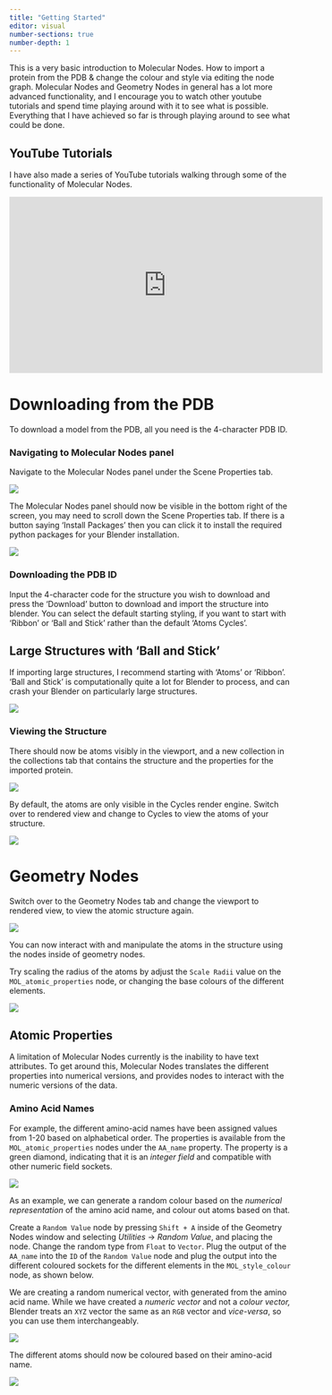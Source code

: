 ```yaml
---
title: "Getting Started"
editor: visual
number-sections: true
number-depth: 1
---
```


This is a very basic introduction to Molecular Nodes.
How to import a protein from the PDB & change the colour and style via editing the node graph.
Molecular Nodes and Geometry Nodes in general has a lot more advanced functionality, and I encourage you to watch other youtube tutorials and spend time playing around with it to see what is possible.
Everything that I have achieved so far is through playing around to see what could be done.

::: callout-ip
## YouTube Tutorials

I have also made a series of YouTube tutorials walking through some of the functionality of Molecular Nodes.

<iframe width="560" height="315" src="https://www.youtube.com/embed/CvmFaRVmZRU" title="YouTube video player" frameborder="0" allow="accelerometer; autoplay; clipboard-write; encrypted-media; gyroscope; picture-in-picture" allowfullscreen>

</iframe>
:::

# Downloading from the PDB

To download a model from the PDB, all you need is the 4-character PDB ID.

### Navigating to Molecular Nodes panel

Navigate to the Molecular Nodes panel under the Scene Properties tab.

![](images/CleanShot%202022-05-20%20at%2015.14.12.png)

The Molecular Nodes panel should now be visible in the bottom right of the screen, you may need to scroll down the Scene Properties tab.
If there is a button saying 'Install Packages' then you can click it to install the required python packages for your Blender installation.

![](images/CleanShot%202022-05-20%20at%2015.16.57.png)

### Downloading the PDB ID

Input the 4-character code for the structure you wish to download and press the 'Download' button to download and import the structure into blender.
You can select the default starting styling, if you want to start with 'Ribbon' or 'Ball and Stick' rather than the default 'Atoms Cycles'.

::: callout-caution
## Large Structures with 'Ball and Stick'

If importing large structures, I recommend starting with 'Atoms' or 'Ribbon'.
'Ball and Stick' is computationally quite a lot for Blender to process, and can crash your Blender on particularly large structures.
:::

![](images/CleanShot%202022-05-20%20at%2015.24.38@2x-01.png)

### Viewing the Structure

There should now be atoms visibly in the viewport, and a new collection in the collections tab that contains the structure and the properties for the imported protein.

![](images/CleanShot%202022-05-20%20at%2015.25.35.png)

By default, the atoms are only visible in the Cycles render engine.
Switch over to rendered view and change to Cycles to view the atoms of your structure.

![](images/CleanShot%202022-05-20%20at%2015.28.02.png)

# Geometry Nodes

Switch over to the Geometry Nodes tab and change the viewport to rendered view, to view the atomic structure again.

![](images/CleanShot%202022-05-20%20at%2015.32.52.png)

You can now interact with and manipulate the atoms in the structure using the nodes inside of geometry nodes.

Try scaling the radius of the atoms by adjust the `Scale Radii` value on the `MOL_atomic_properties` node, or changing the base colours of the different elements.

![](images/CleanShot%202022-05-20%20at%2015.35.16.gif)

## Atomic Properties

A limitation of Molecular Nodes currently is the inability to have text attributes.
To get around this, Molecular Nodes translates the different properties into numerical versions, and provides nodes to interact with the numeric versions of the data.

### Amino Acid Names

For example, the different amino-acid names have been assigned values from 1-20 based on alphabetical order.
The properties is available from the `MOL_atomic_properties` nodes under the `AA_name` property.
The property is a green diamond, indicating that it is an *integer field* and compatible with other numeric field sockets.

![](images/CleanShot%202022-05-20%20at%2015.42.31@2x.png)

As an example, we can generate a random colour based on the *numerical representation* of the amino acid name, and colour out atoms based on that.

Create a `Random Value` node by pressing `Shift + A` inside of the Geometry Nodes window and selecting *Utilities* -\> *Random Value*, and placing the node.
Change the random type from `Float` to `Vector`.
Plug the output of the `AA_name` into the `ID` of the `Random Value` node and plug the output into the different coloured sockets for the different elements in the `MOL_style_colour` node, as shown below.

We are creating a random numerical vector, with generated from the amino acid name.
While we have created a *numeric vector* and not a *colour vector,* Blender treats an `XYZ` vector the same as an `RGB` vector and *vice-versa*, so you can use them interchangeably.

![](images/CleanShot%202022-05-20%20at%2015.46.03@2x.png)

The different atoms should now be coloured based on their amino-acid name.

![](images/CleanShot%202022-05-20%20at%2015.47.03@2x.png)
